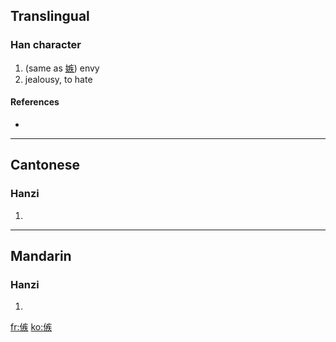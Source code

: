 ==Translingual==

===Han character===
{{Han char|rn=9|rad=人|as=10|sn=12|four=|canj=人大人大 (OKOK)}}

# (same as [[嫉]]) envy
# jealousy, to hate

====References====
* {{Han ref|kx=0113.030|hdz=10205.010|uh=3475|ud=13429}}

----

==Cantonese==

===Hanzi===
{{yue-hanzi|jyut=|y=jaat6}}

# {{defn|Cantonese|sort=人10}}

----

==Mandarin==

===Hanzi===
{{cmn-hanzi|pin=[[hàn]] ([[han4]]), [[jí]] ([[ji2]]), [[jié]] ([[jie2]]), [[zhǎ]] ([[zha3]]), [[zí]] ([[zi2]])|wg=han<sup>4</sup>, chi<sup>2</sup>, chieh<sup>2</sup>, cha<sup>3</sup>, tzu<sup>2</sup>}}

# {{defn|Mandarin|sort=人10}}

[[fr:㑵]]
[[ko:㑵]]